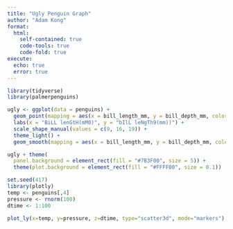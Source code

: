 ```yaml
---
title: "Ugly Penguin Graph"
author: "Adam Kong"
format:
  html:
    self-contained: true
    code-tools: true
    code-fold: true
execute:
  echo: true
  error: true
---
```


```r
library(tidyverse)
library(palmerpenguins)
```

```r
ugly <- ggplot(data = penguins) + 
  geom_point(mapping = aes(x = bill_length_mm, y = bill_depth_mm, color = species, shape = island, size = year, alpha = body_mass_g)) +
  labs(x = "BiLL lenGtH(mM0)", y = "bIlL leNgTh9(mm))") + 
  scale_shape_manual(values = c(9, 16, 19)) + 
  theme_light() +
  geom_smooth(mapping = aes(x = bill_length_mm, y = bill_depth_mm, color = island))

ugly + theme(
  panel.background = element_rect(fill = "#7B3F00", size = 5)) +
  theme(plot.background = element_rect(fill = "#FFFF00", size = 0.1))
```

```r
set.seed(417)
library(plotly)
temp <- penguins[,4]
pressure <- rnorm(100)
dtime <- 1:100
```

```r
plot_ly(x=temp, y=pressure, z=dtime, type="scatter3d", mode="markers")
```
